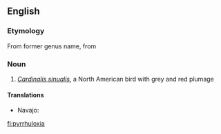 {{also|Pyrrhuloxia}}
==English==
{{rfi}}
{{wikipedia}}
{{wikispecies}}
===Etymology===
From former genus name, from {{term|Pyrrhula||lang=mul|genus of bullfinches}} {{suffix||oxia}}

{{etystub}}

===Noun===
{{en-noun}}

# ''[[Cardinalis sinualis]]'', a North American bird with grey and red plumage

====Translations====
{{trans-top}}
* Navajo: {{t|nv|tááʼyaʼniiltʼóshiiłbáhígíí}}
{{trans-mid}}
{{trans-bottom}}

[[fi:pyrrhuloxia]]